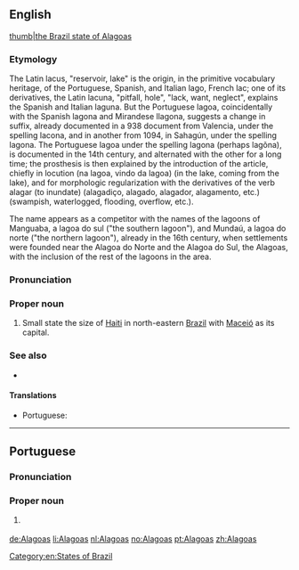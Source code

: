 ==English==
[[file:Brazil State Alagoas.svg|thumb|the Brazil state of Alagoas]]
===Etymology===

The Latin lacus, "reservoir, lake" is the origin, in the primitive vocabulary heritage, of the Portuguese, Spanish, and Italian lago, French lac; one of its derivatives, the Latin lacuna, "pitfall, hole", "lack, want, neglect", explains the Spanish and Italian laguna. But the Portuguese lagoa, coincidentally with the Spanish lagona and Mirandese llagona, suggests a change in suffix, already documented in a 938 document from Valencia, under the spelling lacona, and in another from 1094, in Sahagún, under the spelling lagona. The Portuguese lagoa under the spelling lagona (perhaps lagõna), is documented in the 14th century, and alternated with the other for a long time; the prosthesis is then explained by the introduction of the article, chiefly in locution (na lagoa, vindo da lagoa) (in the lake, coming from the lake), and for morphologic regularization with the derivatives of the verb alagar (to inundate) (alagadiço, alagado, alagador, alagamento, etc.) (swampish, waterlogged, flooding, overflow, etc.).

The name appears as a competitor with the names of the lagoons of Manguaba, a lagoa do sul ("the southern lagoon"), and Mundaú, a lagoa do norte ("the northern lagoon"), already in the 16th century, when settlements were founded near the Alagoa do Norte and the Alagoa do Sul, the Alagoas, with the inclusion of the rest of the lagoons in the area.
===Pronunciation===
{{rfp||en}}
===Proper noun===
{{en-proper noun}}

# Small state the size of [[Haiti]] in north-eastern [[Brazil]] with [[Maceió]] as its capital.

===See also===
* {{projectlink|pedia}}

====Translations====
{{trans-top|state in north-eastern Brazil}}
* Portuguese: {{t|pt|Alagoas}}
{{trans-mid}}
{{trans-bottom}}

[[Category:en:States of Brazil]]

----

==Portuguese==
===Pronunciation===
{{IPA| [alɐˈɡoɐs]|lang=pt}}
===Proper noun===
{{pt-proper noun|m|g2=f-p}}

# {{l|en|Alagoas}} {{gloss|state in north-eastern Brazil}}

[[de:Alagoas]]
[[li:Alagoas]]
[[nl:Alagoas]]
[[no:Alagoas]]
[[pt:Alagoas]]
[[zh:Alagoas]]